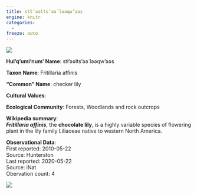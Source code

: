 ```yaml
---
title: stł’əәlts’əә́ ləәqw’əәs
engine: knitr
categories:
  - 
freeze: auto
---
```

![](https://inaturalist-open-data.s3.amazonaws.com/photos/27849/medium.jpg){fig-alt="stł’əәlts’əә́ ləәqw’əәs - checker lily"}

**Hul'q'umi'num' Name**: stł’əәlts’əә́ ləәqw’əәs

**Taxon Name**: Fritillaria affinis

**"Common" Name**: checker lily

**Cultural Values**:  

::: {layout-nrow=1 style="width:60%"}

:::

**Ecological Community**: Forests, Woodlands and rock outcrops

**Wikipedia summary**:  
<i><b>Fritillaria affinis</b></i>, the <b>chocolate lily</b>, is a highly variable species of flowering plant in the lily family Liliaceae native to western North America.

**Observational Data**:   
First reported: 2010-05-22  
Source: Hunterston  
Last reported: 2020-05-22  
Source: iNat  
Obervation count: 4

![](community_dist.png)
